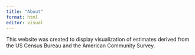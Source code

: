 ```yaml
---
title: "About"
format: html
editor: visual
---
```


This website was created to display visualization of estimates derived from the US Census Bureau and the American Community Survey.
